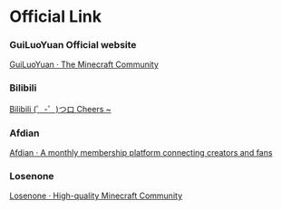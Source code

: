 # Official Link

### GuiLuoYuan Official website

[GuiLuoYuan · The Minecraft Community](https://spark.yaasasi.cn/)

### Bilibili

[Bilibili (゜-゜)つロ Cheers ~](https://space.bilibili.com/407689732)

### Afdian

[Afdian · A monthly membership platform connecting creators and fans](https://afdian.net/@Yaasasi)

### Losenone

[Losenone · High-quality Minecraft Community](https://space.bilibili.com/407689732)